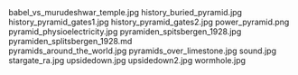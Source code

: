     
<PopImage className="sm:float-right clear-right m-auto sm:m-1 sm:ml-4" src={JPG_babel_vs_murudeshwar_temple_jpg} alt="babel_vs_murudeshwar_temple.jpg">
	babel_vs_murudeshwar_temple.jpg
</PopImage>
<PopImage className="sm:float-left clear-left m-auto sm:m-1 sm:mr-4" src={JPG_history_buried_pyramid_jpg} alt="history_buried_pyramid.jpg">
	history_buried_pyramid.jpg
</PopImage>
<PopImage className="sm:float-right clear-right m-auto sm:m-1 sm:ml-4" src={JPG_history_pyramid_gates1_jpg} alt="history_pyramid_gates1.jpg">
	history_pyramid_gates1.jpg
</PopImage>
<PopImage className="sm:float-left clear-left m-auto sm:m-1 sm:mr-4" src={JPG_history_pyramid_gates2_jpg} alt="history_pyramid_gates2.jpg">
	history_pyramid_gates2.jpg
</PopImage>
<PopImage className="sm:float-right clear-right m-auto sm:m-1 sm:ml-4" src={PNG_power_pyramid_png} alt="power_pyramid.png">
	power_pyramid.png
</PopImage>
<PopImage className="sm:float-left clear-left m-auto sm:m-1 sm:mr-4" src={JPG_pyramid_physioelectricity_jpg} alt="pyramid_physioelectricity.jpg">
	pyramid_physioelectricity.jpg
</PopImage>
<PopImage className="sm:float-right clear-right m-auto sm:m-1 sm:ml-4" src={JPG_pyramiden_spitsbergen_1928_jpg} alt="pyramiden_spitsbergen_1928.jpg">
	pyramiden_spitsbergen_1928.jpg
</PopImage>
<div className="w-full md:max-w-[80rem] float-right italic">
	<MD_pyramiden_splitsbergen_1928_md />
	pyramiden_splitsbergen_1928.md
</div>
<PopImage className="sm:float-left clear-left m-auto sm:m-1 sm:mr-4" src={JPG_pyramids_around_the_world_jpg} alt="pyramids_around_the_world.jpg">
	pyramids_around_the_world.jpg
</PopImage>
<PopImage className="sm:float-right clear-right m-auto sm:m-1 sm:ml-4" src={JPG_pyramids_over_limestone_jpg} alt="pyramids_over_limestone.jpg">
	pyramids_over_limestone.jpg
</PopImage>
<PopImage className="sm:float-left clear-left m-auto sm:m-1 sm:mr-4" src={JPG_sound_jpg} alt="sound.jpg">
	sound.jpg
</PopImage>
<PopImage className="sm:float-right clear-right m-auto sm:m-1 sm:ml-4" src={JPG_stargate_ra_jpg} alt="stargate_ra.jpg">
	stargate_ra.jpg
</PopImage>
<PopImage className="sm:float-left clear-left m-auto sm:m-1 sm:mr-4" src={JPG_upsidedown_jpg} alt="upsidedown.jpg">
	upsidedown.jpg
</PopImage>
<PopImage className="sm:float-right clear-right m-auto sm:m-1 sm:ml-4" src={JPG_upsidedown2_jpg} alt="upsidedown2.jpg">
	upsidedown2.jpg
</PopImage>
<PopImage className="sm:float-left clear-left m-auto sm:m-1 sm:mr-4" src={JPG_wormhole_jpg} alt="wormhole.jpg">
	wormhole.jpg
</PopImage>
